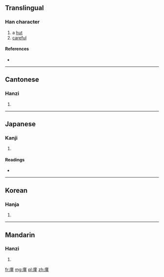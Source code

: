 {{also|厪}}
==Translingual==

===Han character===
{{Han char|rn=53|rad=广|as=11|sn=14|four=0021<sub>4</sub>|canj=戈廿中一 (ITLM)}}

# a [[hut]]
# [[careful]]

====References====
* {{Han ref|kx=0349.290|dkj=09456|dj=0660.160|hdz=20897.030|uh=5ED1|ud=24273|bh=E1B6|bd=57782}}

----

==Cantonese==

===Hanzi===
{{yue-hanzi|jyut=|y=gan2}}

# {{defn|lang=yue|sort=广11}}

----

==Japanese==

===Kanji===
{{ja-kanji|grade=|rs=广11}}

# {{defn|lang=ja|sort=广11}}

====Readings====
* {{ja-readings|on=[[きん]] (kin), [[ごん]] (gon), [[こん]] (kon)|kun=}}

----

==Korean==

===Hanja===
{{ko-hanja|hangeul=근|rv=geun|mr=kŭn}}

# {{defn|lang=ko|sort=广11}}

----

==Mandarin==

===Hanzi===
{{cmn-hanzi|pin=[[qín]] ([[qin2]])|wg=ch'in<sup>2</sup>}}

# {{defn|lang=cmn|sort=广11}}

[[fr:廑]]
[[mg:廑]]
[[pl:廑]]
[[zh:廑]]